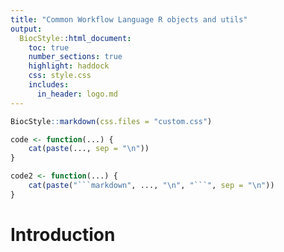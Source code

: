 ```yaml
---
title: "Common Workflow Language R objects and utils"
output:
  BiocStyle::html_document:
    toc: true
    number_sections: true
    highlight: haddock
    css: style.css
    includes:
      in_header: logo.md
---
```



<!--
%\VignetteIndexEntry{Common Workflow Language R objects and utils}
%\VignettePackage{cwl}
%\VignetteEngine{knitr::rmarkdown}
-->

```r
BiocStyle::markdown(css.files = "custom.css")
```

<!-- override white background for classless code chunks -->
<style type="text/css" scoped>
  pre:not([class]) { background-color: #F8F8F8; }
  pre code { background-color: transparent; }
</style>

```r
code <- function(...) {
    cat(paste(..., sep = "\n"))
}

code2 <- function(...) {
    cat(paste("```markdown", ..., "\n", "```", sep = "\n"))
}
```

# Introduction

